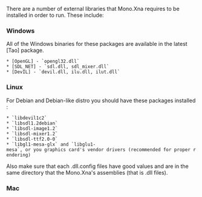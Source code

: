 There are a number of external libraries that Mono.Xna requires to be installed in order to run.  These include:

=== Windows ===
All of the Windows binaries for these packages are available in the latest [Tao] package.
 * [OpenGL] - `opengl32.dll`
 * [SDL_NET] - `sdl.dll, sdl_mixer.dll`
 * [DevIL] - `devil.dll, ilu.dll, ilut.dll`

=== Linux ===
For Debian and Debian-like distro you should have these packages installed :
 * `libdevil1c2`
 * `libsdl1.2debian`
 * `libsdl-image1.2`
 * `libsdl-mixer1.2`
 * `libsdl-ttf2.0-0`
 * `libgl1-mesa-glx` and `libglu1-mesa`, or you graphics card's vendor drivers (recommended for proper rendering)

Also make sure that each .dll.config files have good values and are in the same directory that the Mono.Xna's assemblies (that is .dll files).

=== Mac ===
{{Stub}}




